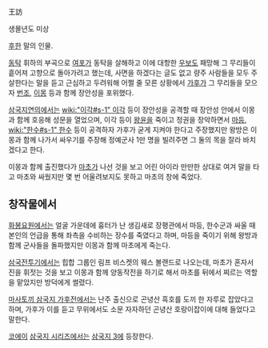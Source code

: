 王訪

생몰년도 미상

[[후한]] 말의 인물.

[[동탁]] 휘하의 부곡으로 [[여포]]가 동탁을 살해하고 이에 대항한 [[우보]]도 패망해 그 무리들이 흩어져 고향으로 돌아가려고 했는데, 사면을 하겠다는 글도 없고 량주 사람들을 모두 주살한다는 말을 듣고 근심하고 두려워해 어쩔 줄 모른 상황에서 [[가후]]가 그 무리들을 모으자 [[번조]], [[이몽]] 등과 함께 장안성을 포위했다.

[[삼국지연의]]에서는 [[wiki:"이각#s-1" 이각]] 등이 장안성을 공격할 때 장안성 안에서 이몽과 함께 호응해 성문을 열었으며, 이각 등이 [[왕윤]]을 죽이고 정권을 장악하면서 [[마등]], [[wiki:"한수#s-1" 한수]] 등이 공격하자 가후가 굳게 지켜야 한다고 주장했지만 왕방은 이몽과 함께 나가서 싸우기를 주장해 정예군사 1만 명을 빌려주면 그 둘의 목을 잘라 바치겠다고 한다.

이몽과 함께 출진했다가 [[마초]]가 나선 것을 보고 어린 아이라 만만한 상대로 여겨 말을 타고 마초와 싸웠지만 몇 번 어울려보지도 못하고 마초의 창에 죽었다.

== 창작물에서 ==
[[화봉요원]]에서는 얼굴 가운데에 흉터가 난 생김새로 장평관에서 마등, 한수군과 싸울 때 본인의 언급을 통해 좌측을 수비하는 장수를 죽였다고 하며, 마등을 죽이기 위해 왕방과 함께 군사들을 돌파했지만 이몽과 함께 마초에게 죽는다.

[[삼국전투기]]에서는 힙합 그룹인 림프 비스켓의 웨스 볼랜드로 나오는데, 마초가 혼자서 진을 휘젓는 것을 보고 이몽과 함께 양동작전을 하기로 해서 마초를 뒤에서 찌르는 역할을 맡았지만 방덕에게 썰렸다.

[[마사토끼 삼국지 가후전]]에서는 난주 출신으로 곤녕산 흑호를 도끼 한 자루로 잡았다고 하며, 가후가 이를 듣고 무위에서도 소문 자자하던 곤녕산 호랑이잡이에 대해 들었다고 말한다.

[[코에이]] [[삼국지 시리즈]]에서는 [[삼국지 3]]에 등장한다.
